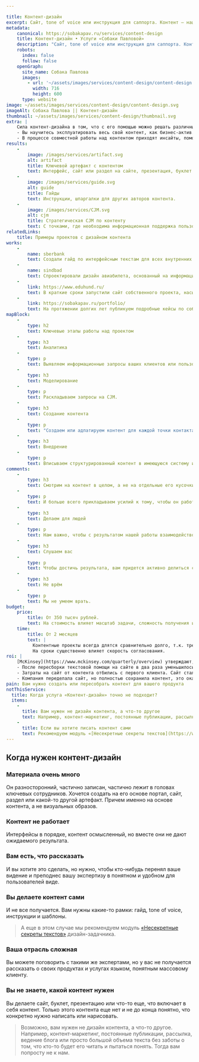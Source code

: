 ```yaml
---

title: Контент-дизайн
excerpt: Сайт, tone of voice или инструкция для саппорта. Контент — нашими силами на основе вашей экспертизы и нюансов работы. 
metadata:
    canonical: https://sobakapav.ru/services/content-design
    title: Контент-дизайн • Услуги «Собаки Павловой»
    description: "Сайт, tone of voice или инструкция для саппорта. Контент — нашими силами на основе вашей экспертизы и нюансов работы."
    robots:
      index: false
      follow: false
    openGraph:
      site_name: Собака Павлова
      images:
        - url: '~/assets/images/services/content-design/content-design.png'
          width: 716
          height: 600
      type: website
image: ~/assets/images/services/content-design/content-design.svg
imageAlt: Собака Павлова || Контент-дизайн
thumbnail: ~/assets/images/services/content-design/thumbnail.svg
extra: |
    Сила контент-дизайна в том, что с его помощью можно решать различные и не всегда очевидные задачи.
    - Вы научитесь эксплуатировать весь свой контент, как бизнес-актив. Не как разрозненный набор единиц контента, а как цельный инструмент поддержки и развития бизнеса.
    - В процессе совместной работы над контентом приходят инсайты, помогающие доформировать продукт, позиционирование, представление потребностях клиента. Это случается не всегда, но это то, что говорят наши клиенты.
results:
    -
        image: /images/services/artifact.svg
        alt: artifact
        title: Ключевой артефакт с контентом
        text: Интерфейс, сайт или раздел на сайте, презентация, буклет и т.д.
    -
        image: /images/services/guide.svg
        alt: guide
        title: Гайды
        text: Инструкции, шпаргалки для других авторов контента.
    -
        image: /images/services/CJM.svg
        alt: cjm
        title: Стратегическая CJM по контенту
        text: С точками, где необходима информационная поддержка пользователя.                                             
relatedLinks:
    title: Примеры проектов с дизайном контента
works:
    -
        name: sberbank
        text: Создали гайд по интерфейсным текстам для всех внутренних интерфейсов банка.
    -
        name: sindbad
        text: Спроектировали дизайн авиабилета, основанный на информационных запросах пассажиров.
    -
        link: https://www.eduhund.ru/
        text: В краткие сроки запустили сайт собственного проекта, насыщенный информацией для различных групп пользователей.
    -
        link: https://sobakapav.ru/portfolio/
        text: На протяжении долгих лет публикуем подробные кейсы по собственным проектам, что уникально для компании наших масштабов. 
mapBlock:
    -
        type: h2
        text: Ключевые этапы работы над проектом
    -
        type: h3
        text: Аналитика
    -
        type: p
        text: Выявляем информационные запросы ваших клиентов или пользователей в контексте их жизненных ситуаций и сценариев.
    -
        type: h3
        text: Моделирование
    -
        type: p
        text: Раскладываем запросы на CJM.
    -
        type: h3
        text: Создание контента
    -
        type: p
        text: "Создаем или адпатируем контент для каждой точки контакта в необходимом формате. Микротексты, тексты, визуализация, видео и т.д."
    -
        type: h3
        text: Внедрение
    -
        type: p
        text: Вписываем структурированный контент в имеющуюся систему или создадим дизайн на основе контента. 
comments:
    -
        type: h3
        text: Смотрим на контент в целом, а не на отдельные его кусочки
    -
        type: p
        text: И больше всего прикладываем усилий к тому, чтобы он работал целиком, как единый инструмент достижения бизнес-целей.
    -
        type: h3
        text: Делаем для людей
    -
        type: p
        text: Нам важно, чтобы с результатом нашей работы взаимодействовал клиент, не поисковая система.
    -
        type: h3
        text: Слушаем вас
    -
        type: p
        text: Чтобы достичь результата, вам придется активно делиться собственной экспертизой, основой для будущего контента. Это большая работа, и мы не сможем сделать ее за вас.
    -
        type: h3
        text: Не врём
    -
        type: p
        text: Мы не умеем врать.
budget:
    price:
        title: От 350 тысяч рублей.
        text: На стоимость влияет масштаб задачи, сложность получения информации из экспертов и респондентов, наличие и готовность вашей технологической системы к интеграции контента.
    time:
        title: От 2 месяцев
        text: |
          Контентные проекты всегда длятся сравнительно долго, т.к. требуют от участников вникать в детали и осмыслять их.
          На сроки существенно влияет скорость согласования.
roi: | 
    [McKinsey](https://www.mckinsey.com/quarterly/overview) утверждают, что инвестиции в дизайн в целом позволяют компаниям [добиться существенного эффекта](https://www.mckinsey.com/capabilities/mckinsey-design/our-insights/the-business-value-of-design). В случае с дизайном контента прогноз выгод существенно зависит от постановки задачи. Вот несколько примеров.
    - После пересборки текстовой помощи на сайте в два раза уменьшилось количество запросов в службу поддержки. 
    - Затраты на сайт от контента отбились с первого клиента. Сайт стал стандартом отрасли, цитаты из него используют в тендерах, что автоматически приводит к выигрышу.
    - Компания переделала сайт, но полностью сохранила контент, это оказалось долгосрочной инвестицией.
pain: Вам нужно создать или пересобрать контент для вашего продукта
notThisService:
  title: Когда услуга «Контент-дизайн» точно не подходит?
  items:
    -
      title: Вам нужен не дизайн контента, а что-то другое
      text: Например, контент-маркетинг, постоянные публикации, рассылка, ведение блога или просто большой объема текста без заботы о том, что кто-то будет его читать и пытаться понять. Тогда вам попросту не к нам.
    -
      title: Если вы хотите писать контент сами
      text: Рекомендуем модуль «[Несекретные секреты текстов](https://www.eduhund.ru/program/text)» дизайн-задачника.
---
```


## Когда нужен контент-дизайн

### Материала очень много

Он разносторонний, частично записан, частично лежит в головах ключевых сотрудников. Хочется создать на его основе портал, сайт, раздел или какой-то другой артефакт. Причем именно на основе контента, а не визуальных образов.

### Контент не работает

Интерфейсы в порядке, контент осмысленный, но вместе они не дают ожидаемого результата.

### Вам есть, что рассказать

И вы хотите это сделать, но нужно, чтобы кто-нибудь перенял ваше видение и преподнес вашу экспертизу в понятном и удобном для пользователей виде.

### Вы делаете контент сами

И не все получается. Вам нужны какие-то рамки: гайд, tone of voice, инструкции и шаблоны.

> А еще в этом случае мы рекомендуем модуль  [«Несекретные секреты текстов»](https://www.eduhund.ru/program/text) дизайн-задачника.

### Ваша отрасль сложная

Вы можете поговорить с такими же экспертами, но у вас не получается рассказать о своих продуктах и услугах языком, понятным массовому клиенту.

### Вы не знаете, какой контент нужен

Вы делаете сайт, буклет, презентацию или что-то еще, что включает в себя контент. Только этого контента еще нет и не до конца понятно, что конкретно нужно написать или нарисовать.

> Возможно, вам нужен не дизайн контента, а что-то другое. Например, контент-маркетинг, постоянные публикации, рассылка, ведение блога или просто большой объема текста без заботы о том, что кто-то будет его читать и пытаться понять. Тогда вам попросту не к нам.


